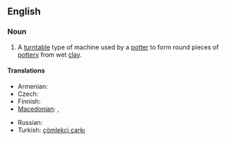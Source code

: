 ==English==
{{wikipedia}}

===Noun===
{{en-noun}}

# A [[turntable]] type of machine used by a [[potter]] to form round pieces of [[pottery]] from wet [[clay]].

====Translations====
{{trans-top|machine used by a potter}}
* Armenian: {{t-|hy|դուրգ|tr=durg|sc=Hayeren|xs=Armenian}}
* Czech: {{t-|cs|hrnčířský kruh|m}}
* Finnish: {{t-|fi|dreija}}
* [[Macedonian]]: {{t|mk|грнчарско колце|n|tr=g'rnčarsko kólce|sc=Cyrl}},  {{t|mk|грнчарско тркало|n|tr=g'rnčarsko t'rkalo|sc=Cyrl}}
{{trans-mid}}
* Russian: {{t|ru|гончарный круг|m|tr=gončárnyj krug|sc=Cyrl}}
* Turkish: [[çömlekçi çarkı]]
{{trans-bottom}}